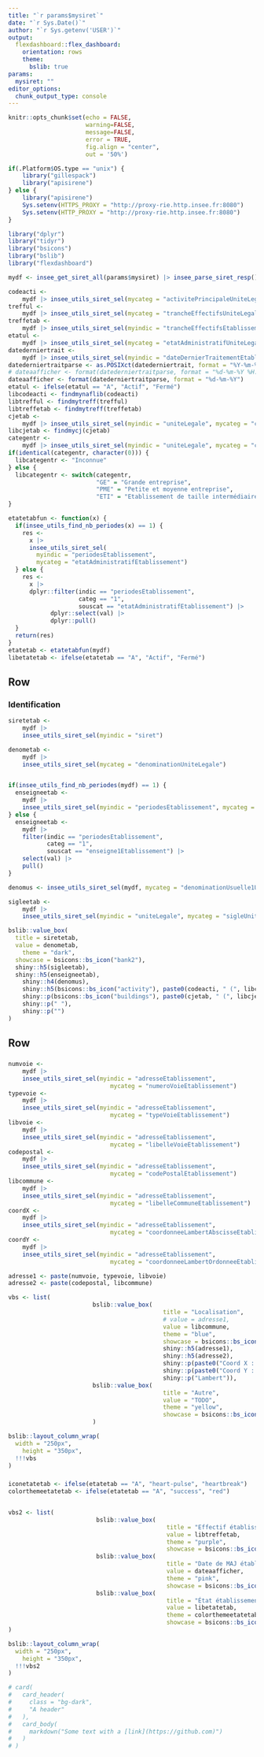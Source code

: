 ---
title: "`r params$mysiret`"
date: "`r Sys.Date()`"
author: "`r Sys.getenv('USER')`"
output:
  flexdashboard::flex_dashboard:
    orientation: rows
    theme:
      bslib: true
params:
  mysiret: ""
editor_options: 
  chunk_output_type: console
---

```{r config, include=FALSE}
knitr::opts_chunk$set(echo = FALSE,
                      warning=FALSE,
                      message=FALSE,
                      error = TRUE,
                      fig.align = "center",
                      out = '50%')

if(.Platform$OS.type == "unix") {
	library("gillespack")
	library("apisirene")
} else {
	library("apisirene")
	Sys.setenv(HTTPS_PROXY = "http://proxy-rie.http.insee.fr:8080")
	Sys.setenv(HTTP_PROXY = "http://proxy-rie.http.insee.fr:8080")
}

library("dplyr")
library("tidyr")
library("bsicons")
library("bslib")
library("flexdashboard")

mydf <- insee_get_siret_all(params$mysiret) |> insee_parse_siret_resp()
```

```{r}
codeacti <- 
	mydf |> insee_utils_siret_sel(mycateg = "activitePrincipaleUniteLegale")
trefful <- 
	mydf |> insee_utils_siret_sel(mycateg = "trancheEffectifsUniteLegale")
treffetab <- 
	mydf |> insee_utils_siret_sel(myindic = "trancheEffectifsEtablissement")
etatul <- 
	mydf |> insee_utils_siret_sel(mycateg = "etatAdministratifUniteLegale")
datederniertrait <- 
	mydf |> insee_utils_siret_sel(myindic = "dateDernierTraitementEtablissement")
datederniertraitparse <- as.POSIXct(datederniertrait, format = "%Y-%m-%dT%H:%M:%S")
# dateaafficher <- format(datederniertraitparse, format = "%d-%m-%Y %H:%M")
dateaafficher <- format(datederniertraitparse, format = "%d-%m-%Y")
etatul <- ifelse(etatul == "A", "Actif", "Fermé")
libcodeacti <- findmynaflib(codeacti)
libtrefful <- findmytreff(trefful)
libtreffetab <- findmytreff(treffetab)
cjetab <- 
	mydf |> insee_utils_siret_sel(myindic = "uniteLegale", mycateg = "categorieJuridiqueUniteLegale")
libcjetab <- findmycj(cjetab)
categentr <- 
	mydf |> insee_utils_siret_sel(myindic = "uniteLegale", mycateg = "categorieEntreprise")
if(identical(categentr, character(0))) {
  libcategentr <- "Inconnue"
} else {
  libcategentr <- switch(categentr,
                         "GE" = "Grande entreprise",
                         "PME" = "Petite et moyenne entreprise",
                         "ETI" = "Etablissement de taille intermédiaire")
}

etatetabfun <- function(x) {
  if(insee_utils_find_nb_periodes(x) == 1) {
    res <- 
      x |> 
      insee_utils_siret_sel(
        myindic = "periodesEtablissement",
        mycateg = "etatAdministratifEtablissement")
  } else {
    res <- 
      x |> 
      dplyr::filter(indic == "periodesEtablissement", 
                    categ == "1",
                    souscat == "etatAdministratifEtablissement") |> 
			dplyr::select(val) |> 
			dplyr::pull()
  }
  return(res)
}
etatetab <- etatetabfun(mydf)
libetatetab <- ifelse(etatetab == "A", "Actif", "Fermé")

```

Row {data-height=550}
-------------------------------------

### Identification

```{r}
siretetab <- 
	mydf |> 
	insee_utils_siret_sel(myindic = "siret")

denometab <- 
	mydf |> 
	insee_utils_siret_sel(mycateg = "denominationUniteLegale")


if(insee_utils_find_nb_periodes(mydf) == 1) {
  enseigneetab <- 
    mydf |> 
    insee_utils_siret_sel(myindic = "periodesEtablissement", mycateg = "enseigne1Etablissement")
} else {
  enseigneetab <- 
    mydf |>  
    filter(indic == "periodesEtablissement",
           categ == "1",
           souscat == "enseigne1Etablissement") |> 
    select(val) |> 
    pull()
}

denomus <- insee_utils_siret_sel(mydf, mycateg = "denominationUsuelle1UniteLegale")

sigleetab <- 
	mydf |> 
	insee_utils_siret_sel(myindic = "uniteLegale", mycateg = "sigleUniteLegale")

bslib::value_box(
  title = siretetab,
  value = denometab,
	theme = "dark",
  showcase = bsicons::bs_icon("bank2"),
  shiny::h5(sigleetab),
  shiny::h5(enseigneetab),
	shiny::h4(denomus),
	shiny::h5(bsicons::bs_icon("activity"), paste0(codeacti, " (", libcodeacti, ")")),
	shiny::p(bsicons::bs_icon("buildings"), paste0(cjetab, " (", libcjetab, ")")),
	shiny::p(" "),
	shiny::p("")
)


```

Row {data-height=750}
-------------------------------------

### 

```{r}
numvoie <- 
	mydf |>
	insee_utils_siret_sel(myindic = "adresseEtablissement",
							 mycateg = "numeroVoieEtablissement")
typevoie <- 
	mydf |>
	insee_utils_siret_sel(myindic = "adresseEtablissement",
							 mycateg = "typeVoieEtablissement")
libvoie <- 
	mydf |>
	insee_utils_siret_sel(myindic = "adresseEtablissement",
							 mycateg = "libelleVoieEtablissement")
codepostal <- 
	mydf |>
	insee_utils_siret_sel(myindic = "adresseEtablissement",
							 mycateg = "codePostalEtablissement")
libcommune <- 
	mydf |>
	insee_utils_siret_sel(myindic = "adresseEtablissement",
							 mycateg = "libelleCommuneEtablissement")
coordX <- 
	mydf |>
	insee_utils_siret_sel(myindic = "adresseEtablissement",
							 mycateg = "coordonneeLambertAbscisseEtablissement")
coordY <- 
	mydf |>
	insee_utils_siret_sel(myindic = "adresseEtablissement",
							 mycateg = "coordonneeLambertOrdonneeEtablissement")

adresse1 <- paste(numvoie, typevoie, libvoie)
adresse2 <- paste(codepostal, libcommune)

vbs <- list(
						bslib::value_box(
											title = "Localisation",
											# value = adresse1,
											value = libcommune,
											theme = "blue",
											showcase = bsicons::bs_icon("mailbox"),
											shiny::h5(adresse1),
											shiny::h5(adresse2),
											shiny::p(paste0("Coord X : ", coordX)),
											shiny::p(paste0("Coord Y : ", coordY)),
											shiny::p("Lambert")),
						bslib::value_box(
											title = "Autre",
											value = "TODO",
											theme = "yellow",
											showcase = bsicons::bs_icon("question"))
						)

bslib::layout_column_wrap(
  width = "250px",
	height = "350px",
  !!!vbs
)

```

### 

```{r}
iconetatetab <- ifelse(etatetab == "A", "heart-pulse", "heartbreak")
colorthemeetatetab <- ifelse(etatetab == "A", "success", "red")


vbs2 <- list(
						 bslib::value_box(
											 title = "Effectif établissement",
											 value = libtreffetab,
											 theme = "purple",
											 showcase = bsicons::bs_icon("person", size = "0.5em")),
						 bslib::value_box(
											 title = "Date de MAJ établissement",
											 value = dateaafficher,
											 theme = "pink",
											 showcase = bsicons::bs_icon("calendar2-date", size = "0.5em")),
						 bslib::value_box(
											 title = "État établissement",
											 value = libetatetab,
											 theme = colorthemeetatetab,
											 showcase = bsicons::bs_icon(iconetatetab, size = "0.5em"))
)

bslib::layout_column_wrap(
  width = "250px",
	height = "350px",
  !!!vbs2
)

# card(
#   card_header(
#     class = "bg-dark",
#     "A header"
#   ),
#   card_body(
#     markdown("Some text with a [link](https://github.com)")
#   )
# )

```



